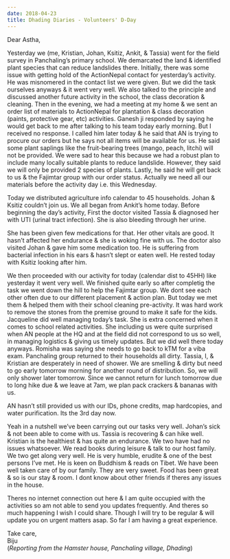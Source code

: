 ```yaml
---
date: 2018-04-23
title: Dhading Diaries - Volunteers' D-Day
---
```


Dear Astha,

Yesterday we (me, Kristian, Johan, Ksitiz, Ankit, & Tassia) went for the field survey in Panchaling’s primary school. We demarcated the land & identified plant species that can reduce landslides there. Initially, there was some issue with getting hold of the ActionNepal contact for yesterday’s activity. He was misnomered in the contact list we were given. But we did the task ourselves anyways & it went very well. We also talked to the principle and discussed another future activity in the school, the class decoration & cleaning. Then in the evening, we had a meeting at my home & we sent an order list of materials to ActionNepal for plantation & class decoration (paints, protective gear, etc) activities. Ganesh ji responded by saying he would get back to me after talking to his team today early morning. But I received no response. I called him later today & he said that AN is trying to procure our orders but he says not all items will be available for us. He said some plant saplings like the fruit-bearing trees (mango, peach, litchi) will not be provided. We were sad to hear this because we had a robust plan to include many locally suitable plants to reduce landslide. However, they said we will only be provided 2 species of plants. Lastly, he said he will get back to us & the Fajimtar group with our order status. Actually we need all our materials before the activity day i.e. this Wednesday.

Today we distributed agriculture info calendar to 45 households. Johan & Ksitiz couldn’t join us. We all began from Ankit’s home today. Before beginning the day’s activity, First the doctor visited Tassia & diagnosed her with UTI (urinal tract infection). She is also bleeding through her urine.

She has been given few medications for that. Her other vitals are good. It hasn’t affected her endurance & she is woking fine with us. The doctor also visited Johan & gave him some medication too. He is suffering from bacterial infection in his ears & hasn’t slept or eaten well. He rested today with Ksitiz looking after him.

We then proceeded with our activity for today (calendar dist to 45HH) like yesterday it went very well. We finished quite early so after completig the task we went down the hill to help the Fajimtar group. We dont see each other often due to our different placement & action plan. But today we met them & helped them with their school cleaning pre-activity. It was hard work to remove the stones from the premise ground to make it safe for the kids. Jacqueline did well managing today’s task. She is extra concerned when it comes to school related activities. She including us were quite surprised when AN people at the HQ and at the field did not correspond to us so well, in managing logistics & giving us timely updates. But we did well there today anyways. Romisha was saying she needs to go back to kTM for a viba exam. Panchaling group returned to their households all dirty. Tassia, I, & Kristian are desperately in need of shower. We are smelling & dirty but need to go early tomorrow morning for another round of distribution. So, we will only shower later tomorrow. Since we cannot return for lunch tomorrow due to long hike due & we leave at 7am, we plan pack crackers & bananas with us.

AN hasn’t still provided us with our IDs, phone credits, map hardcopies, and water purification. Its the 3rd day now.

Yeah in a nutshell we’ve been carrying out our tasks very well. Johan’s sick & not been able to come with us. Tassia is recovering & can hike well. Kristian is the healthiest & has quite an endurance. We two have had no issues whatsoever. We read books during leisure & talk to our host family. We two get along very well. He is very humble, erudite & one of the best persons I’ve met. He is keen on Buddhism & reads on Tibet. We have been well taken care of by our family. They are very sweet. Food has been great & so is our stay & room. I dont know about other friends if theres any issues in the house.

Theres no internet connection out here & I am quite occupied with the activities so am not able to send you updates frequently. And theres so much happening I wish I could share. Though I will try to be regular & will update you on urgent matters asap. So far I am having a great experience.

Take care,  
Biju  
(_Reporting from the Hamster house, Panchaling village, Dhading_)
